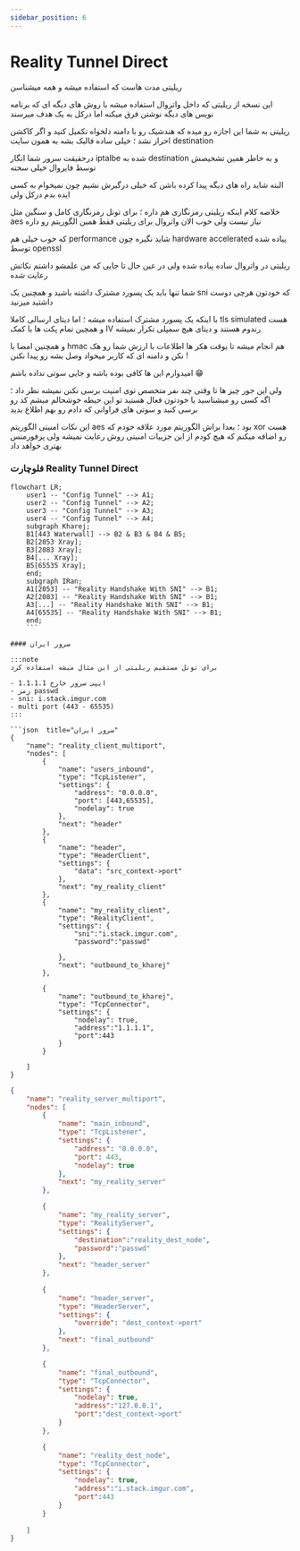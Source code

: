```yaml
---
sidebar_position: 6
---
```


# Reality Tunnel Direct

ریلیتی مدت هاست که استفاده میشه و همه میشناسن

این نسخه از ریلیتی که داخل واتروال استفاده میشه با روش های دیگه ای که برنامه نویس های دیگه نوشتن فرق میکنه اما درکل به یک هدف میرسند

ریلیتی به شما این اجازه رو میده که هندشیک رو با دامنه دلخواه تکمیل کنید و اگر کاکشن احراز نشد ؛ خیلی ساده فالبک بشه به همون سایت destination

درحقیقت سرور شما انگار iptalbe شده به destination و به خاطر همین تشخیصش توسط فایروال خیلی سخته

البته شاید راه های دیگه پیدا کرده باشن که خیلی درگیرش نشیم چون نمیخوام به کسی ایده بدم درکل ولی

خلاصه کلام اینکه ریلیتی رمزنگاری هم داره ؛ برای تونل رمزنگاری کامل و سنگین مثل aes نیاز نیست ولی خوب الان واتروال برای ریلیتی فقط همین الگوریتم رو داره

که خوب خیلی هم performance شاید نگیره چون hardware accelerated پیاده شده توسط openssl

ریلیتی در واتروال ساده پیاده شده ولی در عین حال تا جایی که من علمشو داشتم نکاتش رعایت شده

شما تنها باید یک پسورد مشترک داشته باشید و همچنین یک sni که خودتون هرچی دوست داشتید میزنید

با اینکه یک پسورد مشترک استفاده میشه ؛ اما دیتای ارسالی کاملا tls simulated هست و همچین تمام پکت ها با کمک IV رندوم هستند و دیتای هیچ سمپلی تکرار نمیشه

و همچنین امضا با hmac هم انجام میشه تا یوقت هکر ها اطلاعات با ارزش شما رو هک نکن و دامنه ای که کاربر میخواد وصل بشه رو پیدا نکنن !

امیدوارم این ها کافی بوده باشه و جایی سوتی نداده باشم 😁

ولی این جور چیز ها تا وقتی چند نفر متخصص توی امنیت برسی نکنن نمیشه نظر داد ؛ اگه کسی رو میشناسید یا خودتون فعال هستید تو این حیطه خوشحالم میشم کد رو برسی کنید و سوتی های فراوانی که دادم رو بهم اطلاع بدید

این نکات امنیتی الگوریتم aes بود ؛ بعدا براش الگوریتم مورد علاقه خودم که xor هست رو اضافه میکنم که هیچ کودم از این جزییات امنیتی روش رعایت نمیشه ولی پرفورمنس بهتری خواهد داد




### فلوچارت Reality Tunnel Direct

```mermaid
flowchart LR;
    user1 -- "Config Tunnel" --> A1;
    user2 -- "Config Tunnel" --> A2;
    user3 -- "Config Tunnel" --> A3;
    user4 -- "Config Tunnel" --> A4;
    subgraph Kharej;
    B1[443 Waterwall] --> B2 & B3 & B4 & B5;
    B2[2053 Xray];
    B3[2083 Xray];
    B4[... Xray];
    B5[65535 Xray];
    end;
    subgraph IRan;
    A1[2053] -- "Reality Handshake With SNI" --> B1;
    A2[2083] -- "Reality Handshake With SNI" --> B1;
    A3[...] -- "Reality Handshake With SNI" --> B1;
    A4[65535] -- "Reality Handshake With SNI" --> B1;
    end;
    ```

#### سرور ایران 

:::note
برای تونل مستقیم ریلیتی از این مثال میشه استفاده کرد

- ایپی سرور خارج 1.1.1.1 
- رمز passwd
- sni: i.stack.imgur.com
- multi port (443 - 65535)
:::

```json  title="سرور ایران"
{
    "name": "reality_client_multiport",
    "nodes": [
        {
            "name": "users_inbound",
            "type": "TcpListener",
            "settings": {
                "address": "0.0.0.0",
                "port": [443,65535],
                "nodelay": true
            },
            "next": "header"
        },
        {
            "name": "header",
            "type": "HeaderClient",
            "settings": {
                "data": "src_context->port"
            },
            "next": "my_reality_client"
        },
        {
            "name": "my_reality_client",
            "type": "RealityClient",
            "settings": {
                "sni":"i.stack.imgur.com",
                "password":"passwd"

            },
            "next": "outbound_to_kharej"
        },

        {
            "name": "outbound_to_kharej",
            "type": "TcpConnector",
            "settings": {
                "nodelay": true,
                "address":"1.1.1.1",
                "port":443
            }
        }
      
    ]
}
```


```json  title="سرور خارج"
{
    "name": "reality_server_multiport", 
    "nodes": [
        {
            "name": "main_inbound",
            "type": "TcpListener",
            "settings": {
                "address": "0.0.0.0",
                "port": 443,
                "nodelay": true
            },
            "next": "my_reality_server"
        },

        {
            "name": "my_reality_server",
            "type": "RealityServer", 
            "settings": {
                "destination":"reality_dest_node",
                "password":"passwd"
            },
            "next": "header_server"
        },
        
        {
            "name": "header_server",
            "type": "HeaderServer",
            "settings": {
                "override": "dest_context->port"
            },
            "next": "final_outbound"
        },

        {
            "name": "final_outbound",
            "type": "TcpConnector",
            "settings": {
                "nodelay": true,
                "address":"127.0.0.1",
                "port":"dest_context->port"
            }
        },

        {
            "name": "reality_dest_node",
            "type": "TcpConnector",
            "settings": {
                "nodelay": true,
                "address":"i.stack.imgur.com",
                "port":443
            }
        }
      
    ]
}
```